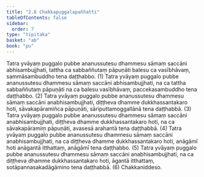 ```yaml
---
title: "2.6 Chakkapuggalapaññatti"
tableOfContents: false
sidebar:
  order: 7
type: "tipitaka"
basket: "ab"
book: "pu"
---
```



<DynamicBreadcrumb />

<Division number="202" book="pu">

<Paragraph number="512" book="pu">
Tatra yvāyaṃ puggalo pubbe ananussutesu dhammesu sāmaṃ saccāni abhisambujjhati, tattha ca sabbaññutaṃ pāpuṇāti balesu ca vasībhāvaṃ, sammāsambuddho tena daṭṭhabbo. (1)
</Paragraph>

<Paragraph number="513" book="pu">
Tatra yvāyaṃ puggalo pubbe ananussutesu dhammesu sāmaṃ saccāni abhisambujjhati, na ca tattha sabbaññutaṃ pāpuṇāti na ca balesu vasībhāvaṃ, paccekasambuddho tena daṭṭhabbo. (2)
</Paragraph>

<Paragraph number="514" book="pu">
Tatra yvāyaṃ puggalo pubbe ananussutesu dhammesu sāmaṃ saccāni anabhisambujjhati, diṭṭheva dhamme dukkhassantakaro hoti, sāvakapāramiñca pāpuṇāti, sāriputtamoggallānā tena daṭṭhabbā. (3)
</Paragraph>

<Paragraph number="515" book="pu">
Tatra yvāyaṃ puggalo pubbe ananussutesu dhammesu sāmaṃ saccāni anabhisambujjhati, diṭṭheva dhamme dukkhassantakaro hoti, na ca sāvakapāramiṃ pāpuṇāti, avasesā arahantā tena daṭṭhabbā. (4)
</Paragraph>

<Paragraph number="516" book="pu">
Tatra yvāyaṃ puggalo pubbe ananussutesu dhammesu sāmaṃ saccāni anabhisambujjhati, na ca diṭṭheva dhamme dukkhassantakaro hoti, anāgāmī hoti anāgantā itthattaṃ, anāgāmī tena daṭṭhabbo. (5)
</Paragraph>

<Paragraph number="517" book="pu">
Tatra yvāyaṃ puggalo pubbe ananussutesu dhammesu sāmaṃ saccāni anabhisambujjhati, na ca diṭṭheva dhamme dukkhassantakaro hoti, āgantā itthattaṃ, sotāpannasakadāgāmino tena daṭṭhabbā. (6)

</Paragraph>
</Division>

<Paragraph number="518" type="center" book="pu">
Chakkaniddeso.
</Paragraph>